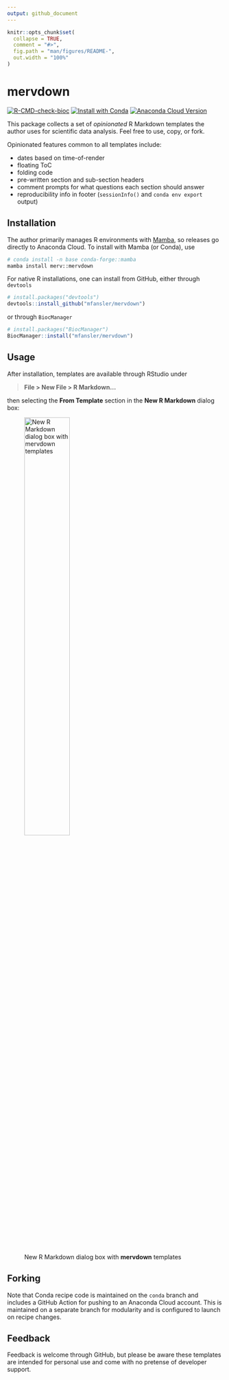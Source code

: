 ```yaml
---
output: github_document
---
```


<!-- README.md is generated from README.Rmd. Please edit that file -->

```r
knitr::opts_chunk$set(
  collapse = TRUE,
  comment = "#>",
  fig.path = "man/figures/README-",
  out.width = "100%"
)
```

# mervdown

<!-- badges: start -->
[![R-CMD-check-bioc](https://github.com/mfansler/mervdown/actions/workflows/check-bioc.yml/badge.svg)](https://github.com/mfansler/mervdown/actions/workflows/check-bioc.yml)
[![Install with Conda](https://anaconda.org/merv/r-mervdown/badges/installer/conda.svg)](https://conda.anaconda.org/merv/r-mervdown)
[![Anaconda Cloud Version](https://anaconda.org/merv/r-mervdown/badges/version.svg)](https://anaconda.org/merv/r-mervdown)
<!-- badges: end -->

This package collects a set of *opinionated* R Markdown templates the author uses for scientific data analysis. Feel free to use, copy, or fork.

Opinionated features common to all templates include:

 - dates based on time-of-render
 - floating ToC
 - folding code
 - pre-written section and sub-section headers
 - comment prompts for what questions each section should answer
 - reproducibility info in footer (`sessionInfo()` and `conda env export` output)

## Installation

The author primarily manages R environments with [Mamba](https://mamba.readthedocs.io/en/latest/), so releases go directly to Anaconda Cloud. To install with Mamba (or Conda), use

```bash
# conda install -n base conda-forge::mamba
mamba install merv::mervdown
```

For native R installations, one can install from GitHub, either through `devtools`

``` r
# install.packages("devtools")
devtools::install_github("mfansler/mervdown")
```

or through `BiocManager`

```r
# install.packages("BiocManager")
BiocManager::install("mfansler/mervdown")
```

## Usage

After installation, templates are available through RStudio under 

> **File > New File > R Markdown...**

then selecting the **From Template** section in the **New R Markdown** dialog box:

![New R Markdown dialog box with **mervdown** templates](man/figures/new-rmd-dialog.png){width=50%}

## Forking

Note that Conda recipe code is maintained on the `conda` branch and includes a GitHub Action for pushing to an Anaconda Cloud account. This is maintained on a separate branch for modularity and is configured to launch on recipe changes.

## Feedback

Feedback is welcome through GitHub, but please be aware these templates are intended for personal use and come with no pretense of developer support.
